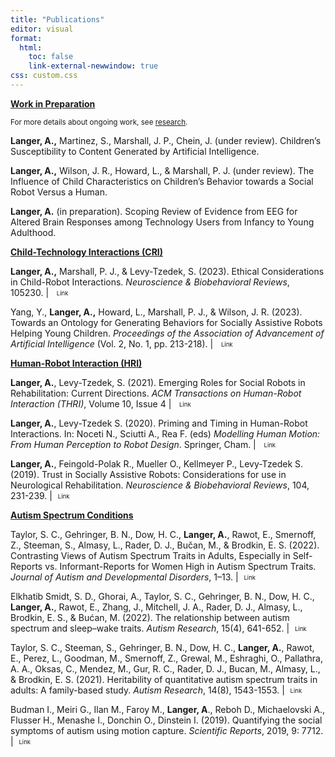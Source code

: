 ```yaml
---
title: "Publications"
editor: visual
format: 
  html:
    toc: false
    link-external-newwindow: true
css: custom.css 
---
```


```{=html}
<style>
    /* Smooth transition */
    .btn-outline-success {
        transition: all 0.3s ease;
    }

    /* Change on hover */
    .btn-outline-success:hover {
        border-color: #76A5AF;
        background-color: #76A5AF;
        color: white;
    }

    /* Optional: Active state when clicked */
    .btn-outline-success:active {
        border-color: #507f89;
        background-color: #507f89;
        color: white;
    }
</style>

    <style>
        /* Custom class for extra-small button */
        .btn-xs {
            padding: 0.15rem 0.3rem;  /* Smaller padding */
            font-size: 0.6rem;        /* Smaller font size */
            line-height: 1.1;         /* Adjust line height to match the new size */
        }
    </style>
```
[**Work in Preparation**]{.underline}

~For more details about ongoing work, see [research](research.qmd).~

**Langer, A.,** Martinez, S., Marshall, J. P., Chein, J. (under review). Children’s Susceptibility to Content Generated by Artificial Intelligence.

**Langer, A.,** Wilson, J. R., Howard, L., & Marshall, P. J. (under review). The Influence of Child Characteristics on Children’s Behavior towards a Social Robot Versus a Human.

**Langer, A.** (in preparation). Scoping Review of Evidence from EEG for Altered Brain Responses among Technology Users from Infancy to Young Adulthood.

[**Child-Technology Interactions (CRI)**]{.underline}

**Langer, A.,** Marshall, P. J., & Levy-Tzedek, S. (2023). Ethical Considerations in Child-Robot Interactions. *Neuroscience & Biobehavioral Reviews*, 105230. \|  <a href="https://www.sciencedirect.com/science/article/pii/S0149763423001999#:~:text=Sharkey%20and%20Sharkey%20(2020)%20argue,of%20interactions%20with%20human%20beings." style="text-decoration:none" class="btn btn-info btn-xs">Link</a> <br>

Yang, Y., **Langer, A.,** Howard, L., Marshall, P. J., & Wilson, J. R. (2023). Towards an Ontology for Generating Behaviors for Socially Assistive Robots Helping Young Children. *Proceedings of the Association of Advancement of Artificial Intelligence* (Vol. 2, No. 1, pp. 213-218). \|  <a href="https://ojs.aaai.org/index.php/AAAI-SS/article/view/27674" style="text-decoration:none" class="btn btn-info btn-xs">Link</a> <br>

[**Human-Robot Interaction (HRI)**]{.underline}

**Langer, A.**, Levy-Tzedek, S. (2021). Emerging Roles for Social Robots in Rehabilitation: Current Directions. *ACM Transactions on Human-Robot Interaction (THRI)*, Volume 10, Issue 4 \|  <a href="https://dl.acm.org/doi/10.1145/3462256" style="text-decoration:none" class="btn btn-info btn-xs">Link</a> <br>

**Langer, A.**, Levy-Tzedek S. (2020). Priming and Timing in Human-Robot Interactions. In: Noceti N., Sciutti A., Rea F. (eds) *Modelling Human Motion: From Human Perception to Robot Design*. Springer, Cham. \|  <a href="https://link.springer.com/chapter/10.1007/978-3-030-46732-6_16" style="text-decoration:none" class="btn btn-info btn-xs">Link</a> <br>

**Langer, A.**, Feingold-Polak R., Mueller O., Kellmeyer P., Levy-Tzedek S. (2019). Trust in Socially Assistive Robots: Considerations for use in Neurological Rehabilitation. *Neuroscience & Biobehavioral Reviews*, 104, 231-239. \| <a href="https://www.sciencedirect.com/science/article/pii/S014976341930199X?via%3Dihub" style="text-decoration:none" class="btn btn-info btn-xs">Link</a> <br>

[**Autism Spectrum Conditions**]{.underline}

Taylor, S. C., Gehringer, B. N., Dow, H. C., **Langer, A.**, Rawot, E., Smernoff, Z., Steeman, S., Almasy, L., Rader, D. J., Bučan, M., & Brodkin, E. S. (2022). Contrasting Views of Autism Spectrum Traits in Adults, Especially in Self-Reports vs. Informant-Reports for Women High in Autism Spectrum Traits. *Journal of Autism and Developmental Disorders*, 1–13. \| <a href="https://pmc.ncbi.nlm.nih.gov/articles/PMC9734875/" style="text-decoration:none" class="btn btn-info btn-xs">Link</a> <br>

Elkhatib Smidt, S. D., Ghorai, A., Taylor, S. C., Gehringer, B. N., Dow, H. C., **Langer, A.**, Rawot, E., Zhang, J., Mitchell, J. A., Rader, D. J., Almasy, L., Brodkin, E. S., & Bućan, M. (2022). The relationship between autism spectrum and sleep–wake traits. *Autism Research*, 15(4), 641-652. \| <a href="https://onlinelibrary.wiley.com/doi/10.1002/aur.2660" style="text-decoration:none" class="btn btn-info btn-xs">Link</a> <br>

Taylor, S. C., Steeman, S., Gehringer, B. N., Dow, H. C., **Langer, A.**, Rawot, E., Perez, L., Goodman, M., Smernoff, Z., Grewal, M., Eshraghi, O., Pallathra, A. A., Oksas, C., Mendez, M., Gur, R. C., Rader, D. J., Bucan, M., Almasy, L., & Brodkin, E. S. (2021). Heritability of quantitative autism spectrum traits in adults: A family-based study. *Autism Research*, 14(8), 1543-1553. \| <a href="https://onlinelibrary.wiley.com/doi/abs/10.1002/aur.2571" style="text-decoration:none" class="btn btn-info btn-xs">Link</a> <br>

Budman I., Meiri G., Ilan M., Faroy M., **Langer, A**., Reboh D., Michaelovski A., Flusser H., Menashe I., Donchin O., Dinstein I. (2019). Quantifying the social symptoms of autism using motion capture. *Scientific Reports*, 2019, 9: 7712. \| <a href="https://www.nature.com/articles/s41598-019-44180-9" style="text-decoration:none" class="btn btn-info btn-xs">Link</a> <br>
